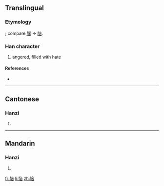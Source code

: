 {{also|惱}}
==Translingual==
{{ja-forms|[[悩]]|恼|[[惱]]}}
===Etymology===
{{Han simp|惱}}; compare [[腦]] → [[脑]].

===Han character===
{{Han char|rn=61|rad=心|as=06|sn=9|four=|canj=心卜山大 (PYUK)}}

# angered, filled with hate

====References====
* {{Han ref|kx=0386.161|hdz=42298.050|uh=607C|ud=24700}}

----

==Cantonese==

===Hanzi===
{{yue-hanzi|jyut=|y=nou5|tra=惱}}

# {{defn|Cantonese|sort=心06}}

----

==Mandarin==

===Hanzi===
{{cmn-hanzi|tra=惱|pin=[[nǎo]] ([[nao3]])|wg=nao<sup>3</sup>}}

# {{defn|Mandarin|sort=心06}}

[[fr:恼]]
[[li:恼]]
[[zh:恼]]